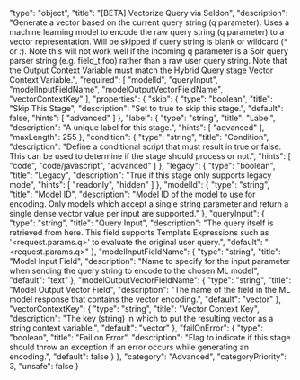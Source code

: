   "type": "object",
  "title": "[BETA] Vectorize Query via Seldon",
  "description": "Generate a vector based on the current query string (q parameter).  Uses a machine learning model to encode the raw query string (q parameter) to a vector representation. Will be skipped if query string is blank or wildcard (* or *:*). Note this will not work well if the incoming q parameter is a Solr query parser string (e.g. field_t:foo) rather than a raw user query string.  Note that the Output Context Variable must  match the Hybrid Query stage Vector Context Variable.",
  "required": [
    "modelId",
    "queryInput",
    "modelInputFieldName",
    "modelOutputVectorFieldName",
    "vectorContextKey"
  ],
  "properties": {
    "skip": {
      "type": "boolean",
      "title": "Skip This Stage",
      "description": "Set to true to skip this stage.",
      "default": false,
      "hints": [
        "advanced"
      ]
    },
    "label": {
      "type": "string",
      "title": "Label",
      "description": "A unique label for this stage.",
      "hints": [
        "advanced"
      ],
      "maxLength": 255
    },
    "condition": {
      "type": "string",
      "title": "Condition",
      "description": "Define a conditional script that must result in true or false. This can be used to determine if the stage should process or not.",
      "hints": [
        "code",
        "code/javascript",
        "advanced"
      ]
    },
    "legacy": {
      "type": "boolean",
      "title": "Legacy",
      "description": "True if this stage only supports legacy mode",
      "hints": [
        "readonly",
        "hidden"
      ]
    },
    "modelId": {
      "type": "string",
      "title": "Model ID",
      "description": "Model ID of the model to use for encoding. Only models which accept a single string parameter and return a single dense vector value per input are supported."
    },
    "queryInput": {
      "type": "string",
      "title": "Query Input",
      "description": "The query itself is retrieved from here.  This field supports Template Expressions such as '<request.params.q>' to evaluate the original user query.",
      "default": "<request.params.q>"
    },
    "modelInputFieldName": {
      "type": "string",
      "title": "Model Input Field",
      "description": "Name to specify for the input parameter when sending the query string to encode to the chosen ML model",
      "default": "text"
    },
    "modelOutputVectorFieldName": {
      "type": "string",
      "title": "Model Output Vector Field",
      "description": "The name of the field in the ML model response that contains the vector encoding.",
      "default": "vector"
    },
    "vectorContextKey": {
      "type": "string",
      "title": "Vector Context Key",
      "description": "The key (string) in which to put the resulting vector as a string context variable.",
      "default": "vector"
    },
    "failOnError": {
      "type": "boolean",
      "title": "Fail on Error",
      "description": "Flag to indicate if this stage should throw an exception if an error occurs while generating an encoding.",
      "default": false
    }
  },
  "category": "Advanced",
  "categoryPriority": 3,
  "unsafe": false
}
